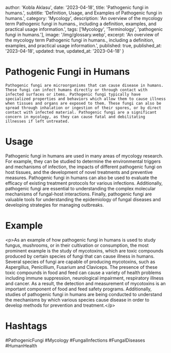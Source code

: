 
  author: 'Kobla Aklasu',
  date: '2023-04-18',
  title: 'Pathogenic fungi in humans.',
  subtitle: 'Definition, Usage, and Examples of Pathogenic fungi in humans.',
  category: 'Mycology',
  description: 'An overview of the mycology term Pathogenic fungi in humans., including a definition, examples, and practical usage information.',
  tags: ['Mycology', 'Terminology', 'pathogenic fungi in humans.'],
  image: '/img/glossary.webp',
  excerpt: 'An overview of the mycology term Pathogenic fungi in humans., including a definition, examples, and practical usage information.',
  published: true,
  published_at: '2023-04-18',
  updated: true,
  updated_at: '2023-04-18'
}




# Pathogenic Fungi in Humans
    
    Pathogenic fungi are microorganisms that can cause disease in humans. These fungi can infect humans directly or through contact with infected surfaces or items. Pathogenic fungi typically have specialized properties and behaviors which allow them to cause illness when tissues and organs are exposed to them. These fungi can also be spread through inhalation or ingestion of their spores, or by direct contact with infected material. Pathogenic fungi are a significant concern in mycology, as they can cause fatal and debilitating illnesses if left untreated.

# Usage

Pathogenic fungi in humans are used in many areas of mycology research. For example, they can be studied to determine the environmental triggers and mechanisms of infection, the impacts of different pathogenic fungi on host tissues, and the development of novel treatments and preventive measures. Pathogenic fungi in humans can also be used to evaluate the efficacy of existing treatment protocols for various infections. Additionally, pathogenic fungi are essential to understanding the complex molecular mechanisms of fungal-host interactions. Finally, pathogenic fungi are valuable tools for understanding the epidemiology of fungal diseases and developing strategies for managing outbreaks.

# Example

&lt;p&gt;As an example of how pathogenic fungi in humans is used to study fungus, mushrooms, or in their cultivation or consumption, the most prominent example is the study of mycotoxins, which are toxic compounds produced by certain species of fungi that can cause illness in humans. Several species of fungi are capable of producing mycotoxins, such as Aspergillus, Penicillium, Fusarium and Claviceps. The presence of these toxic compounds in food and feed can cause a variety of health problems including immune suppression, neurological impairment, respiratory illness and cancer. As a result, the detection and measurement of mycotoxins is an important component of food and feed safety programs. Additionally, studies of pathogenic fungi in humans are being conducted to understand the mechanisms by which various species cause disease in order to develop methods for prevention and treatment.&lt;/p&gt;

# Hashtags

#PathogenicFungi #Mycology #FungalInfections #FungalDiseases #HumanHealth


